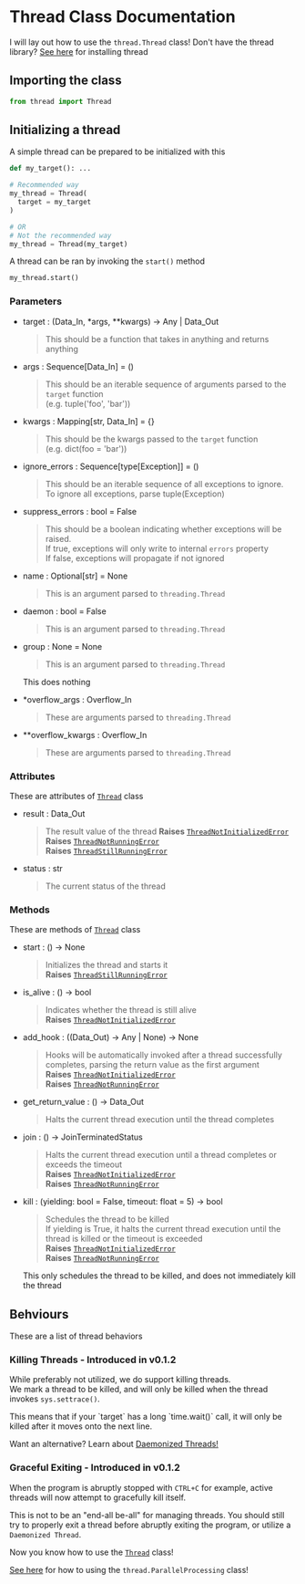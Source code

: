 


# Thread Class Documentation

I will lay out how to use the `thread.Thread` class!
Don't have the thread library? [See here](./getting-started.md) for installing thread



## Importing the class

```python
from thread import Thread
```



## Initializing a thread

A simple thread can be prepared to be initialized with this
```python
def my_target(): ...

# Recommended way
my_thread = Thread(
  target = my_target
)

# OR
# Not the recommended way
my_thread = Thread(my_target)
```

A thread can be ran by invoking the `start()` method
```py
my_thread.start()
```



### Parameters

* target : (Data_In, *args, **kwargs) -> Any | Data_Out
  > This should be a function that takes in anything and returns anything

* args : Sequence[Data_In] = ()
  > This should be an iterable sequence of arguments parsed to the `target` function <br />
  > (e.g. tuple('foo', 'bar'))
  
* kwargs : Mapping[str, Data_In] = {}
  > This should be the kwargs passed to the `target` function<br />
  > (e.g. dict(foo = 'bar'))

* ignore_errors : Sequence[type[Exception]] = ()
  > This should be an iterable sequence of all exceptions to ignore.<br />
  > To ignore all exceptions, parse tuple(Exception)

* suppress_errors : bool = False
  > This should be a boolean indicating whether exceptions will be raised.<br />
  > If true, exceptions will only write to internal `errors` property<br />
  > If false, exceptions will propagate if not ignored

* name : Optional[str] = None
  > This is an argument parsed to `threading.Thread`

* daemon : bool = False
  > This is an argument parsed to `threading.Thread`

* group : None = None
  > This is an argument parsed to `threading.Thread`<br />

  <Callout type="info">
    This does nothing
  </Callout>

* *overflow_args : Overflow_In
  > These are arguments parsed to `threading.Thread`

* **overflow_kwargs : Overflow_In
  > These are arguments parsed to `threading.Thread`



### Attributes

These are attributes of [`Thread`](#importing-the-class) class

* result : Data_Out
  > The result value of the thread
  > **Raises** [`ThreadNotInitializedError`](./exceptions.md#threadNotInitializedError)<br />
  > **Raises** [`ThreadNotRunningError`](./exceptions.md#threadnotrunningerror)<br />
  > **Raises** [`ThreadStillRunningError`](./exceptions.md#threadStillRunningError)

* status : str
  > The current status of the thread



### Methods

These are methods of [`Thread`](#importing-the-class) class

* start : () -> None
  > Initializes the thread and starts it<br />
  > **Raises** [`ThreadStillRunningError`](./exceptions.md#threadStillRunningError)

* is_alive : () -> bool
  > Indicates whether the thread is still alive<br />
  > **Raises** [`ThreadNotInitializedError`](./exceptions.md#threadNotInitializedError)

* add_hook : ((Data_Out) -> Any | None) -> None
  > Hooks will be automatically invoked after a thread successfully completes, parsing the return value as the first argument<br />
  > **Raises** [`ThreadNotInitializedError`](./exceptions.md#threadNotInitializedError)<br />
  > **Raises** [`ThreadNotRunningError`](./exceptions.md#threadnotrunningerror)

* get_return_value : () -> Data_Out
  > Halts the current thread execution until the thread completes

* join : () -> JoinTerminatedStatus
  > Halts the current thread execution until a thread completes or exceeds the timeout<br />
  > **Raises** [`ThreadNotInitializedError`](./exceptions.md#threadNotInitializedError)<br />
  > **Raises** [`ThreadNotRunningError`](./exceptions.md#threadnotrunningerror)

* kill : (yielding: bool = False, timeout: float = 5) -> bool
  > Schedules the thread to be killed<br />
  > If yielding is True, it halts the current thread execution until the thread is killed or the timeout is exceeded<br />
  > **Raises** [`ThreadNotInitializedError`](./exceptions.md#threadnotinitializederror)<br />
  > **Raises** [`ThreadNotRunningError`](./exceptions.md#threadnotrunningerror)<br />
 
  <Callout type="info">
    This only schedules the thread to be killed, and does not immediately kill the thread
  </Callout>



## Behviours

These are a list of thread behaviors

### Killing Threads - Introduced in v0.1.2

While preferably not utilized, we do support killing threads.<br />
We mark a thread to be killed, and will only be killed when the thread invokes `sys.settrace()`.

<Callout type="warning">
  This means that if your `target` has a long `time.wait()` call, it will only be killed after it moves onto the next line.
</Callout>

Want an alternative? Learn about [Daemonized Threads!](https://www.geeksforgeeks.org/python-daemon-threads/)



### Graceful Exiting - Introduced in v0.1.2

When the program is abruptly stopped with `CTRL+C` for example, active threads will now attempt to gracefully kill itself.<br />

This is not to be an "end-all be-all" for managing threads. You should still try to properly exit a thread before abruptly exiting the program, or utilize a `Daemonized Thread`.


Now you know how to use the [`Thread`](#importing-the-class) class!

[See here](./parallel-processing.md) for how to using the `thread.ParallelProcessing` class!